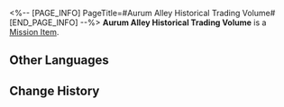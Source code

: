 <%-- [PAGE_INFO]
PageTitle=#Aurum Alley Historical Trading Volume#
[END_PAGE_INFO] --%>
{{Item Infobox
|id          = 140254
|image       = Item Aurum Alley Historical Trading Volume.png
|type        = Mission Item
|invCategory = Missions
|rarity      = 3
|effect      = 
|description = It is evident that at its peak, the old Aurum Alley had a trading volume similar to what the Alley has today.
}}
'''Aurum Alley Historical Trading Volume''' is a [[Mission Item]].

==Other Languages==
{{Other Languages
|en   = Aurum Alley Historical Trading Volume
|zhs  = 金人巷历史交易量
|zht  = 金人巷歷史交易量
|ja   = 金人巷の過去の取引量
|ko   = 금 조각상 거리 과거 거래량
|es   = Volumen de comercio histórico del Callejón Aurum
|fr   = Historique des volumes de transactions de l'allée
|ru   = История объёма продаж Переулка ауруматонов
|th   = ปริมาณการซื้อขายย้อนหลังของตรอก Aurum
|vi   = Lượng Giao Dịch Quá Khứ Phố Kim Nhân
|de   = Handelsvolumen der Aurum-Allee im Zeitverlauf
|id   = Volume Transaksi Historis Aurum Alley
|pt   = Histórico de Volume de Comércio do Beco Aurum
}}

==Change History==
{{Change History|2.0}}
